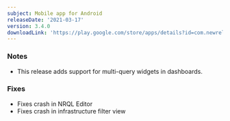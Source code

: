 ```yaml
---
subject: Mobile app for Android
releaseDate: '2021-03-17'
version: 3.4.0
downloadLink: 'https://play.google.com/store/apps/details?id=com.newrelic.rpm'
---
```


### Notes

* This release adds support for multi-query widgets in dashboards.

### Fixes

* Fixes crash in NRQL Editor
* Fixes crash in infrastructure filter view